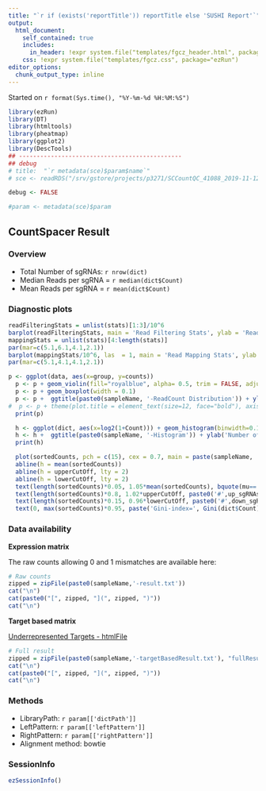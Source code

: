 ```yaml
---
title: "`r if (exists('reportTitle')) reportTitle else 'SUSHI Report'`"
output: 
  html_document:
    self_contained: true
    includes:
      in_header: !expr system.file("templates/fgcz_header.html", package="ezRun")
    css: !expr system.file("templates/fgcz.css", package="ezRun")
editor_options: 
  chunk_output_type: inline
---
```



Started on `r format(Sys.time(), "%Y-%m-%d %H:%M:%S")`

```r
library(ezRun)
library(DT)
library(htmltools)
library(pheatmap)
library(ggplot2)
library(DescTools)
## ----------------------------------------------
## debug
# title:  "`r metadata(sce)$param$name`"
# sce <- readRDS("/srv/gstore/projects/p3271/SCCountQC_41088_2019-11-12--14-43-47/1834_SCCountQC/sce.rds")

debug <- FALSE

#param <- metadata(sce)$param
```

## CountSpacer Result {.tabset}

### Overview

* Total Number of sgRNAs: `r nrow(dict)`
* Median Reads per sgRNA = `r median(dict$Count)`
* Mean Reads per sgRNA = `r mean(dict$Count)`

### Diagnostic plots

```r
readFilteringStats = unlist(stats)[1:3]/10^6
barplot(readFilteringStats, main = 'Read Filtering Stats', ylab = 'Reads in [M]', col = c('darkblue', 'royalblue', 'lightblue'))
mappingStats = unlist(stats)[4:length(stats)]
par(mar=c(5.1,6.1,4.1,2.1))
barplot(mappingStats/10^6, las  = 1, main = 'Read Mapping Stats', ylab = 'Reads in [M]', col = 'royalblue')
par(mar=c(5.1,4.1,4.1,2.1))
```

```r
p <- ggplot(data, aes(x=group, y=counts))
  p <- p + geom_violin(fill="royalblue", alpha= 0.5, trim = FALSE, adjust = 0.5) 
  p <- p + geom_boxplot(width = 0.1)
  p <- p +  ggtitle(paste0(sampleName, '-ReadCount Distribution')) + ylab('ReadCount per sgRNA')
#  p <- p + theme(plot.title = element_text(size=12, face="bold"), axis.title.x =element_blank(), axis.text.x = element_text(angle=45,hjust=1))
  print(p)
```

```r
  h <- ggplot(dict, aes(x=log2(1+Count))) + geom_histogram(binwidth=0.1)
  h <- h +  ggtitle(paste0(sampleName, '-Histogram')) + ylab('Number of sgRNAs') + xlab('Log2 count per sgRNA')
  print(h)
```
  
```r
  plot(sortedCounts, pch = c(15), cex = 0.7, main = paste(sampleName, '- sgCount Overview'), ylab = 'log2(sgRNA Count)', ylim = c(0, max(max(sortedCounts), 1.05*upperCutOff)))
  abline(h = mean(sortedCounts))
  abline(h = upperCutOff, lty = 2)
  abline(h = lowerCutOff, lty = 2)
  text(length(sortedCounts)*0.05, 1.05*mean(sortedCounts), bquote(mu==.(mu)), cex = 0.8)
  text(length(sortedCounts)*0.8, 1.02*upperCutOff, paste0('#',up_sgRNAs, ' (',relUp_sgRNA,'%)' ), cex = 0.8)
  text(length(sortedCounts)*0.15, 0.96*lowerCutOff, paste0('#',down_sgRNAs, ' (',relDown_sgRNA,'%)' ), cex = 0.8)
  text(0, max(sortedCounts)*0.95, paste('Gini-index=', Gini(dict$Count)))
```

### Data availability

**Expression matrix**

The raw counts allowing 0 and 1 mismatches are available here:

```r
# Raw counts
zipped = zipFile(paste0(sampleName,'-result.txt'))
cat("\n")
cat(paste0("[", zipped, "](", zipped, ")"))
cat("\n")
```

**Target based matrix**

[Underrepresented Targets - htmlFile](underrepresentedTargets.html)

```r
# Full result
zipped = zipFile(paste0(sampleName,'-targetBasedResult.txt'), "fullResult_targetView.zip")
cat("\n")
cat(paste0("[", zipped, "](", zipped, ")"))
cat("\n")
```

### Methods 

* LibraryPath: `r param[['dictPath']]`
* LeftPattern: `r param[['leftPattern']]`
* RightPattern: `r param[['rightPattern']]`
* Alignment method: bowtie

### SessionInfo
```r
ezSessionInfo()
```
